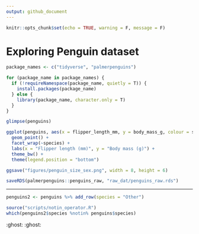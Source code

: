 ```yaml
---
output: github_document
---
```


```r
knitr::opts_chunk$set(echo = TRUE, warning = F, message = F)
```

# Exploring Penguin dataset

```r
package_names <- c("tidyverse", "palmerpenguins")

for (package_name in package_names) {
  if (!requireNamespace(package_name, quietly = T)) {
    install.packages(package_name)
  } else {
    library(package_name, character.only = T)
  }
}
```

```r
glimpse(penguins)
```

```r
ggplot(penguins, aes(x = flipper_length_mm, y = body_mass_g, colour = sex)) +
  geom_point() +
  facet_wrap(~species) +
  labs(x = "Flipper length (mm)", y = "Body mass (g)") +
  theme_bw() +
  theme(legend.position = "bottom")
```


```r
ggsave("figures/penguin_size_sex.png", width = 8, height = 6)
```

```r
saveRDS(palmerpenguins::penguins_raw, "raw_dat/penguins_raw.rds")
```
----------------------------------------------------------------


```r
penguins2 <- penguins %>% add_row(species = "Other")
```

```r
source("scripts/notin_operator.R")
which(penguins2$species %notin% penguins$species)
```

:ghost: :ghost:

